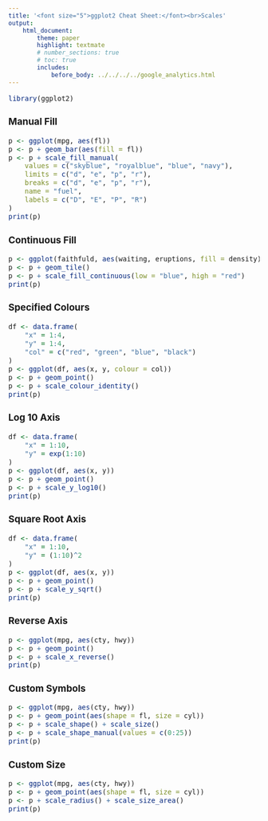 ```yaml
---
title: '<font size="5">ggplot2 Cheat Sheet:</font><br>Scales'
output:
    html_document:
        theme: paper
        highlight: textmate
        # number_sections: true
        # toc: true
        includes:
            before_body: ../../../../google_analytics.html
---
```


<font size="3"> 

```r
library(ggplot2)
```

### Manual Fill
```r
p <- ggplot(mpg, aes(fl))
p <- p + geom_bar(aes(fill = fl))
p <- p + scale_fill_manual(
    values = c("skyblue", "royalblue", "blue", "navy"),
    limits = c("d", "e", "p", "r"),
    breaks = c("d", "e", "p", "r"),
    name = "fuel",
    labels = c("D", "E", "P", "R")
)
print(p)
```

### Continuous Fill
```r
p <- ggplot(faithfuld, aes(waiting, eruptions, fill = density))
p <- p + geom_tile()
p <- p + scale_fill_continuous(low = "blue", high = "red")
print(p)
```

### Specified Colours
```r
df <- data.frame(
    "x" = 1:4,
    "y" = 1:4,
    "col" = c("red", "green", "blue", "black")
)
p <- ggplot(df, aes(x, y, colour = col))
p <- p + geom_point()
p <- p + scale_colour_identity()
print(p)
```

### Log 10 Axis
```r
df <- data.frame(
    "x" = 1:10,
    "y" = exp(1:10)
)
p <- ggplot(df, aes(x, y))
p <- p + geom_point()
p <- p + scale_y_log10()
print(p)
```

### Square Root Axis
```r
df <- data.frame(
    "x" = 1:10,
    "y" = (1:10)^2
)
p <- ggplot(df, aes(x, y))
p <- p + geom_point()
p <- p + scale_y_sqrt()
print(p)
```

### Reverse Axis
```r
p <- ggplot(mpg, aes(cty, hwy))
p <- p + geom_point()
p <- p + scale_x_reverse()
print(p)
```

### Custom Symbols
```r
p <- ggplot(mpg, aes(cty, hwy))
p <- p + geom_point(aes(shape = fl, size = cyl))
p <- p + scale_shape() + scale_size()
p <- p + scale_shape_manual(values = c(0:25))
print(p)
```

### Custom Size
```r
p <- ggplot(mpg, aes(cty, hwy))
p <- p + geom_point(aes(shape = fl, size = cyl))
p <- p + scale_radius() + scale_size_area()
print(p)
```

</font>
